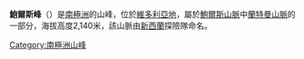 {{Coord|71|45|S|163|20|E|source:GNIS|display=title}}

'''鮑爾斯峰'''（{{lang-en|Bowers Peak}}）是[[南極洲|南極洲]]的山峰，位於[[維多利亞地|維多利亞地]]，屬於[[鮑爾斯山脈|鮑爾斯山脈]]中[[蘭特曼山脈|蘭特曼山脈]]的一部分，海拔高度2,140米，該山脈由[[新西蘭|新西蘭]]探險隊命名。

{{Antarctica-geo-stub}}
[[Category:南極洲山峰|Category:南極洲山峰]]